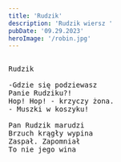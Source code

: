 ```yaml
---
title: 'Rudzik'
description: 'Rudzik wiersz '
pubDate: '09.29.2023'
heroImage: '/robin.jpg'
---
```

<pre>
  
Rudzik

-Gdzie się podziewasz 
Panie Rudziku?!
Hop! Hop! - krzyczy żona. 
- Muszki w koszyku!

Pan Rudzik marudzi
Brzuch krągły wypina
Zaspał. Zapomniał
To nie jego wina
  
</pre>

